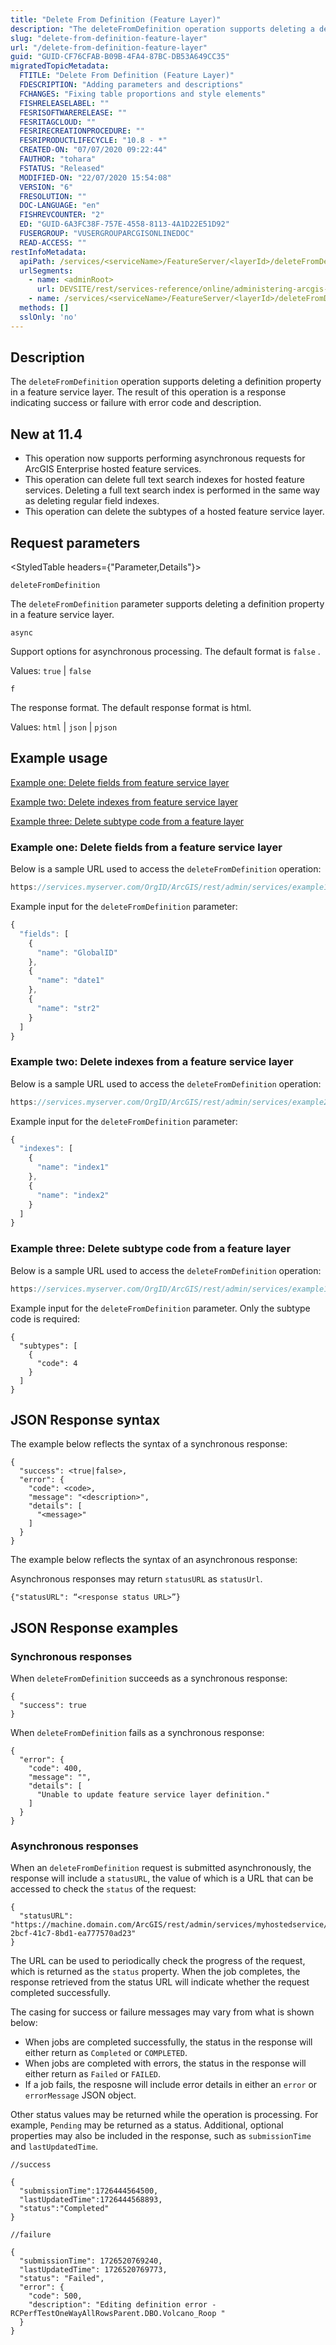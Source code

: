 ```yaml
---
title: "Delete From Definition (Feature Layer)"
description: "The deleteFromDefinition operation supports deleting a definition property in a feature service layer."
slug: "delete-from-definition-feature-layer"
url: "/delete-from-definition-feature-layer"
guid: "GUID-CF76CFAB-B09B-4FA4-87BC-DB53A649CC35"
migratedTopicMetadata:
  FTITLE: "Delete From Definition (Feature Layer)"
  FDESCRIPTION: "Adding parameters and descriptions"
  FCHANGES: "Fixing table proportions and style elements"
  FISHRELEASELABEL: ""
  FESRISOFTWARERELEASE: ""
  FESRITAGCLOUD: ""
  FESRIRECREATIONPROCEDURE: ""
  FESRIPRODUCTLIFECYCLE: "10.8 - *"
  CREATED-ON: "07/07/2020 09:22:44"
  FAUTHOR: "tohara"
  FSTATUS: "Released"
  MODIFIED-ON: "22/07/2020 15:54:08"
  VERSION: "6"
  FRESOLUTION: ""
  DOC-LANGUAGE: "en"
  FISHREVCOUNTER: "2"
  ED: "GUID-6A3FC38F-757E-4558-8113-4A1D22E51D92"
  FUSERGROUP: "VUSERGROUPARCGISONLINEDOC"
  READ-ACCESS: ""
restInfoMetadata:
  apiPath: /services/<serviceName>/FeatureServer/<layerId>/deleteFromDefinition
  urlSegments:
    - name: <adminRoot>
      url: DEVSITE/rest/services-reference/online/administering-arcgis-online-hosted-services
    - name: /services/<serviceName>/FeatureServer/<layerId>/deleteFromDefinition
  methods: []
  sslOnly: 'no'
---
```


## Description

The `deleteFromDefinition`  operation supports deleting a definition property in a feature service layer. The result of this operation is a response indicating success or failure with error code and description.

## New at 11.4

- This operation now supports performing asynchronous requests for ArcGIS Enterprise hosted feature services.
- This operation can delete full text search indexes for hosted feature services. Deleting a full text search index is performed in the same way as deleting regular field indexes.
- This operation can delete the subtypes of a hosted feature service layer.


## Request parameters

<StyledTable headers={"Parameter,Details"}>

<StyledTableRow>

<StyledTableCell cellStyle="markdown">

`deleteFromDefinition` 

</StyledTableCell>

<StyledTableCell cellStyle="markdown">

The `deleteFromDefinition`  parameter supports deleting a definition property in a feature service layer.

</StyledTableCell>

</StyledTableRow>

<StyledTableRow>

<StyledTableCell cellStyle="markdown">

`async` 

</StyledTableCell>

<StyledTableCell cellStyle="markdown">

Support options for asynchronous processing. The default format is `false` .

Values: `true`  \| `false` 

</StyledTableCell>

</StyledTableRow>

<StyledTableRow>

<StyledTableCell cellStyle="markdown">

`f` 

</StyledTableCell>

<StyledTableCell cellStyle="markdown">

The response format. The default response format is html.

Values: `html`  \| `json`  \| `pjson` 

</StyledTableCell>

</StyledTableRow>

</StyledTable>

## Example usage

[ Example one: Delete fields from feature service layer](/delete-from-definition-feature-layer#example-one-delete-fields-from-a-feature-service-layer)

[ Example two: Delete indexes from feature service layer](/delete-from-definition-feature-layer#example-two-delete-indexes-from-a-feature-service-layer)

[ Example three: Delete subtype code from a feature layer](#example-three-delete-subtype-code-from-a-feature-layer)

### Example one: Delete fields from a feature service layer

Below is a sample URL used to access the `deleteFromDefinition`  operation:

```javascript
https://services.myserver.com/OrgID/ArcGIS/rest/admin/services/example1/FeatureServer/0/deleteFromDefinition
```

 

Example input for the `deleteFromDefinition`  parameter:

```javascript
{
  "fields": [
    {
      "name": "GlobalID"
    },
    {
      "name": "date1"
    },
    {   
      "name": "str2"
    }
  ]
} 
```

 

### Example two: Delete indexes from a feature service layer

Below is a sample URL used to access the `deleteFromDefinition`  operation:

```javascript
https://services.myserver.com/OrgID/ArcGIS/rest/admin/services/example2/FeatureServer/0/deleteFromDefinition
```

 

Example input for the `deleteFromDefinition`  parameter:

```javascript
{
  "indexes": [
    {
      "name": "index1"
    },
    {
      "name": "index2" 
    }
  ]
}
```

### Example three: Delete subtype code from a feature layer

Below is a sample URL used to access the `deleteFromDefinition`  operation:

```javascript
https://services.myserver.com/OrgID/ArcGIS/rest/admin/services/example1/FeatureServer/0/deleteFromDefinition
```

Example input for the `deleteFromDefinition` parameter. Only the subtype code is required:

```other
{
  "subtypes": [
    {
      "code": 4
    }
  ]
}

```
 

## JSON Response syntax

The example below reflects the syntax of a synchronous response:

```other
{
  "success": <true|false>,
  "error": {
    "code": <code>,
    "message": "<description>",
    "details": [
      "<message>"
    ]
  }
}
```

The example below reflects the syntax of an asynchronous response:

<Note>

Asynchronous responses may return `statusURL` as `statusUrl`.

</Note>

```other
{"statusURL": “<response status URL>”}

```


## JSON Response examples

### Synchronous responses

When `deleteFromDefinition` succeeds as a synchronous response:

```other
{
  "success": true
}
```

When `deleteFromDefinition` fails as a synchronous response:

```other
{
  "error": {
    "code": 400, 
    "message": "", 
    "details": [
      "Unable to update feature service layer definition."
    ]
  }
}
```

### Asynchronous responses

When an `deleteFromDefinition` request is submitted asynchronously, the response will include a `statusURL`, the value of which is a URL that can be accessed to check the `status` of the request:

```other
{
  "statusURL": "https://machine.domain.com/ArcGIS/rest/admin/services/myhostedservice/FeatureServer/0/deleteFromDefinition/5f4f34c6-2bcf-41c7-8bd1-ea777570ad23"
}

```
The URL can be used to periodically check the progress of the request, which is returned as the `status` property. When the job completes, the response retrieved from the status URL will indicate whether the request completed successfully.

<Note>

The casing for success or failure messages may vary from what is shown below:

- When jobs are completed successfully, the status in the response will either return as `Completed` or `COMPLETED`.
- When jobs are completed  with errors, the status in the response will either return as `Failed` or `FAILED`.
- If a job fails, the resposne will include error details in either an `error` or `errorMessage` JSON object.

Other status values may be returned while the operation is processing. For example, `Pending` may be returned as a status. Additional, optional properties may also be included in the response, such as `submissionTime` and `lastUpdatedTime`.

</Note>

```other
//success

{
  "submissionTime":1726444564500,
  "lastUpdatedTime":1726444568893,
  "status":"Completed"
}

//failure

{
  "submissionTime": 1726520769240,
  "lastUpdatedTime": 1726520769773,
  "status": "Failed",
  "error": {
    "code": 500,
    "description": "Editing definition error - RCPerfTestOneWayAllRowsParent.DBO.Volcano_Roop "
  }
}


```

 
